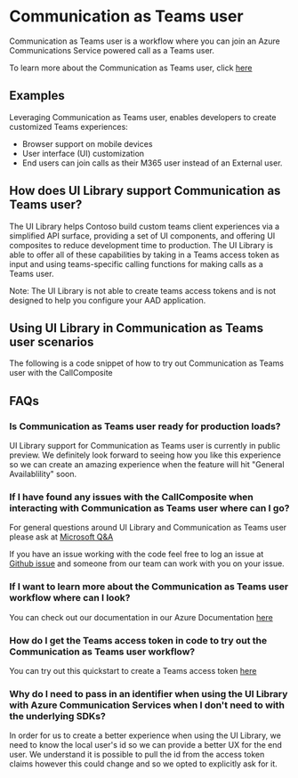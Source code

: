 

<Meta title="Concepts/Communication as Teams user" />

# Communication as Teams user

Communication as Teams user is a workflow where you can join an Azure Communications Service powered call as a Teams user.

To learn more about the Communication as Teams user, click [here](https://learn.microsoft.com/en-us/azure/communication-services/concepts/teams-endpoint)

## Examples

Leveraging Communication as Teams user, enables developers to create customized Teams experiences:

- Browser support on mobile devices
- User interface (UI) customization
- End users can join calls as their M365 user instead of an External user.

## How does UI Library support Communication as Teams user?

The UI Library helps Contoso build custom teams client experiences via a simplified API surface, providing a set of UI components,
and offering UI composites to reduce development time to production. The UI Library is able to offer all of these capabilities by taking
in a Teams access token as input and using teams-specific calling functions for making calls as a Teams user.

Note: The UI Library is not able to create teams access tokens and is not designed to help you configure your AAD application.

## Using UI Library in Communication as Teams user scenarios

The following is a code snippet of how to try out Communication as Teams user with the CallComposite

<Source code={CommunicationAsTeamsUserSnippetText} />

## FAQs

### Is Communication as Teams user ready for production loads?

UI Library support for Communication as Teams user is currently in public preview. We definitely look forward to seeing how you
like this experience so we can create an amazing experience when the feature will hit "General Availablility" soon.

### If I have found any issues with the CallComposite when interacting with Communication as Teams user where can I go?

For general questions around UI Library and Communication as Teams user please ask at [Microsoft Q&A](https://learn.microsoft.com/en-us/search/?terms=Azure%20Communication%20Services&category=QnA)

If you have an issue working with the code feel free to log an issue at [Github issue](https://github.com/Azure/communication-ui-library/issues) and someone from our team can work with you on your issue.

### If I want to learn more about the Communication as Teams user workflow where can I look?

You can check out our documentation in our Azure Documentation [here](https://learn.microsoft.com/en-us/azure/communication-services/concepts/teams-endpoint)

### How do I get the Teams access token in code to try out the Communication as Teams user workflow?

You can try out this quickstart to create a Teams access token [here](https://learn.microsoft.com/en-us/azure/communication-services/quickstarts/manage-teams-identity?pivots=programming-language-javascript)

### Why do I need to pass in an identifier when using the UI Library with Azure Communication Services when I don't need to with the underlying SDKs?

In order for us to create a better experience when using the UI Library, we need to know the local user's id so we can provide a better UX for the end user.
We understand it is possible to pull the id from the access token claims however this could change and so we opted to explicitly ask for it.
